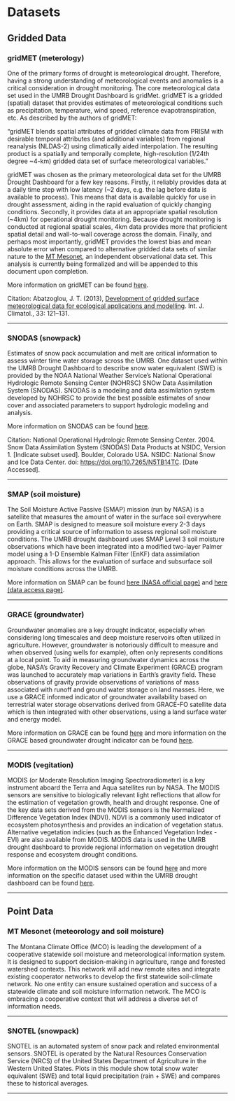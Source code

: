 # Datasets 

## Gridded Data
### gridMET (meterology)

One of the primary forms of drought is meteorological drought. Therefore, having a strong understanding of meteorological events and anomalies is a critical consideration in drought monitoring. The core meteorological data set used in the UMRB Drought Dashboard is gridMet. gridMET is a gridded (spatial) dataset that provides estimates of meteorological conditions such as precipitation, temperature, wind speed, reference evapotranspiration, etc. As described by the authors of gridMET:

"gridMET blends spatial attributes of gridded climate data from PRISM with desirable temporal attributes (and additional variables) from regional reanalysis (NLDAS-2) using climatically aided interpolation. The resulting product is a spatially and temporally complete, high-resolution (1/24th degree ~4-km) gridded data set of surface meteorological variables."

gridMET was chosen as the primary meteorological data set for the UMRB Drought Dashboard for a few key reasons. Firstly, it reliably provides data at a daily time step with low latency (~2 days, e.g. the lag before data is available to process). This means that data is available quickly for use in drought assessment, aiding in the rapid evaluation of quickly changing conditions.  Secondly, it provides data at an appropriate spatial resolution (~4km) for operational drought monitoring. Because drought monitoring is conducted at regional spatial scales, 4km data provides more that proficient spatial detail and wall-to-wall coverage across the domain. Finally, and perhaps most importantly, gridMET provides the lowest bias and mean absolute error when compared to alternative gridded data sets of similar nature to the [MT Mesonet](https://climate.umt.edu/mesonet/), an independent observational data set. This analysis is currently being formalized and will be appended to this document upon completion. 

More information on gridMET can be found [here](https://www.climatologylab.org/gridmet.html).

Citation: Abatzoglou, J. T. (2013), [Development of gridded surface meteorological data for ecological applications and modelling](http://onlinelibrary.wiley.com/doi/10.1002/joc.3413/full).  Int. J. Climatol., 33: 121–131.

---

### SNODAS (snowpack)

Estimates of snow pack accumulation and melt are critical information to assess winter time water storage scross the UMRB. One dataset used within the UMRB Drought Dashboard to describe snow water equivalent (SWE) is provided by the NOAA National Weather Service's National Operational Hydrologic Remote Sensing Center (NOHRSC) SNOw Data Assimilation System (SNODAS). SNODAS is a modeling and data assimilation system developed by NOHRSC to provide the best possible estimates of snow cover and associated parameters to support hydrologic modeling and analysis. 

More information on SNODAS can be found [here](https://nsidc.org/data/g02158).

Citation: National Operational Hydrologic Remote Sensing Center. 2004. Snow Data Assimilation System (SNODAS) Data Products at NSIDC, Version 1. [Indicate subset used]. Boulder, Colorado USA. NSIDC: National Snow and Ice Data Center. doi: [https://doi.org/10.7265/N5TB14TC](https://doi.org/10.7265/N5TB14TC). [Date Accessed].

---

### SMAP (soil moisture)

The Soil Moisture Active Passive (SMAP) mission (run by NASA) is a satellite that measures the amount of water in the surface soil everywhere on Earth. SMAP is designed to measure soil moisture every 2-3 days providing a critical source of information to assess regional soil moisture conditions. The UMRB drought dashboard uses SMAP Level 3 soil moisture observations which have been integrated into a modified two-layer Palmer model using a 1-D Ensemble Kalman Filter (EnKF) data assimilation approach. This allows for the evaluation of surface and subsurface soil moisture conditions across the UMRB. 

More information on SMAP can be found [here (NASA official page)](https://smap.jpl.nasa.gov) and [here (data access page)](https://developers.google.com/earth-engine/datasets/catalog/NASA_USDA_HSL_SMAP10KM_soil_moisture).

---

### GRACE (groundwater)

Groundwater anomalies are a key drought indicator, especially when considering long timescales and deep moisture reservoirs often utilized in agriculture. However, groundwater is notoriously difficult to measure and when observed (using wells for example), often only represents conditions at a local point. To aid in measuring groundwater dynamics across the globe, NASA's Gravity Recovery and Climate Experiment (GRACE) program was launched to accurately map variations in Earth's gravity field. These observations of gravity provide observations of variations of mass associated with runoff and ground water storage on land masses. Here, we use a GRACE informed indicator of groundwater availability based on terrestrial water storage observations derived from GRACE-FO satellite data which is then integrated with other observations, using a land surface water and energy model. 

More information on GRACE can be found [here](https://www.nasa.gov/mission_pages/Grace/index.html) and more information on the GRACE based groundwater drought indicator can be found [here](https://nasagrace.unl.edu/).

---

### MODIS (vegitation)

MODIS (or Moderate Resolution Imaging Spectroradiometer) is a key instrument aboard the Terra and Aqua satellites run by NASA. The MODIS sensors are sensitive to biologically relevant light reflections that allow for the estimation of vegetation growth, health and drought response. One of the key data sets derived from the MODIS sensors is the Normalized Difference Vegetation Index (NDVI). NDVI is a commonly used indicator of ecosystem photosynthesis and provides an indication of vegetation status. Alternative vegetation indicies (such as the Enhanced Vegetation Index - EVI) are also available from MODIS. MODIS data is used in the UMRB drought dashboard to provide regional information on vegetation drought response and ecosystem drought conditions. 

More information on the MODIS sensors can be found [here](https://modis.gsfc.nasa.gov/) and more information on the specific dataset used within the UMRB drought dashboard can be found [here](https://developers.google.com/earth-engine/datasets/catalog/MODIS_MOD09GA_006_NDVI).

---

## Point Data

### MT Mesonet (meteorology and soil moisture)

The Montana Climate Office (MCO) is leading the development of a cooperative statewide soil moisture and meteorological information system. It is designed to support decision-making in agriculture, range and forested watershed contexts. This network will add new remote sites and integrate existing cooperator networks to develop the first statewide soil-climate network. No one entity can ensure sustained operation and success of a statewide climate and soil moisture information network. The MCO is embracing a cooperative context that will address a diverse set of information needs. 

---

### SNOTEL (snowpack)

SNOTEL is an automated system of snow pack and related environmental sensors. SNOTEL is operated by the Natural Resources Conservation Service (NRCS) of the United States Department of Agriculture in the Western United States. Plots in this module show total snow water equivalent (SWE) and total liquid precipitation (rain + SWE) and compares these to historical averages. 

---